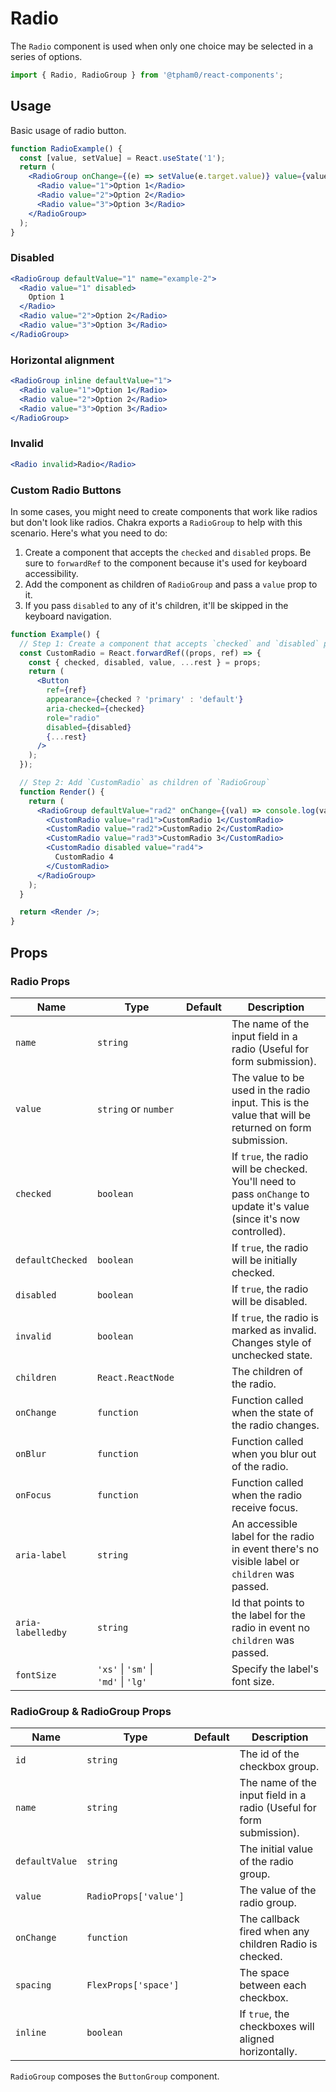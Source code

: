 
<SEO
  title="Radio"
  scope={scopes.components}
  description="Radio buttons are used when only one choice may be selected in a series of options."
/>

# Radio

The `Radio` component is used when only one choice may be selected in a series of options.

```js
import { Radio, RadioGroup } from '@tpham0/react-components';
```

## Usage

Basic usage of radio button.

```jsx
function RadioExample() {
  const [value, setValue] = React.useState('1');
  return (
    <RadioGroup onChange={(e) => setValue(e.target.value)} value={value} name="example-1">
      <Radio value="1">Option 1</Radio>
      <Radio value="2">Option 2</Radio>
      <Radio value="3">Option 3</Radio>
    </RadioGroup>
  );
}
```

### Disabled

```jsx
<RadioGroup defaultValue="1" name="example-2">
  <Radio value="1" disabled>
    Option 1
  </Radio>
  <Radio value="2">Option 2</Radio>
  <Radio value="3">Option 3</Radio>
</RadioGroup>
```

### Horizontal alignment

```jsx
<RadioGroup inline defaultValue="1">
  <Radio value="1">Option 1</Radio>
  <Radio value="2">Option 2</Radio>
  <Radio value="3">Option 3</Radio>
</RadioGroup>
```

### Invalid

```jsx
<Radio invalid>Radio</Radio>
```

### Custom Radio Buttons

In some cases, you might need to create components that work like radios but
don't look like radios. Chakra exports a `RadioGroup` to help with this
scenario. Here's what you need to do:

1. Create a component that accepts the `checked` and `disabled` props. Be
   sure to `forwardRef` to the component because it's used for keyboard
   accessibility.
2. Add the component as children of `RadioGroup` and pass a `value` prop
   to it.
3. If you pass `disabled` to any of it's children, it'll be skipped in the
   keyboard navigation.

```jsx
function Example() {
  // Step 1: Create a component that accepts `checked` and `disabled` prop
  const CustomRadio = React.forwardRef((props, ref) => {
    const { checked, disabled, value, ...rest } = props;
    return (
      <Button
        ref={ref}
        appearance={checked ? 'primary' : 'default'}
        aria-checked={checked}
        role="radio"
        disabled={disabled}
        {...rest}
      />
    );
  });

  // Step 2: Add `CustomRadio` as children of `RadioGroup`
  function Render() {
    return (
      <RadioGroup defaultValue="rad2" onChange={(val) => console.log(val)} inline>
        <CustomRadio value="rad1">CustomRadio 1</CustomRadio>
        <CustomRadio value="rad2">CustomRadio 2</CustomRadio>
        <CustomRadio value="rad3">CustomRadio 3</CustomRadio>
        <CustomRadio disabled value="rad4">
          CustomRadio 4
        </CustomRadio>
      </RadioGroup>
    );
  }

  return <Render />;
}
```

## Props

### Radio Props

| Name              | Type                                 | Default | Description                                                                                                            |
| ----------------- | ------------------------------------ | ------- | ---------------------------------------------------------------------------------------------------------------------- |
| `name`            | `string`                             |         | The name of the input field in a radio (Useful for form submission).                                                   |
| `value`           | `string` or `number`                 |         | The value to be used in the radio input. This is the value that will be returned on form submission.                   |
| `checked`         | `boolean`                            |         | If `true`, the radio will be checked. You'll need to pass `onChange` to update it's value (since it's now controlled). |
| `defaultChecked`  | `boolean`                            |         | If `true`, the radio will be initially checked.                                                                        |
| `disabled`        | `boolean`                            |         | If `true`, the radio will be disabled.                                                                                 |
| `invalid`         | `boolean`                            |         | If `true`, the radio is marked as invalid. Changes style of unchecked state.                                           |
| `children`        | `React.ReactNode`                    |         | The children of the radio.                                                                                             |
| `onChange`        | `function`                           |         | Function called when the state of the radio changes.                                                                   |
| `onBlur`          | `function`                           |         | Function called when you blur out of the radio.                                                                        |
| `onFocus`         | `function`                           |         | Function called when the radio receive focus.                                                                          |
| `aria-label`      | `string`                             |         | An accessible label for the radio in event there's no visible label or `children` was passed.                          |
| `aria-labelledby` | `string`                             |         | Id that points to the label for the radio in event no `children` was passed.                                           |
| `fontSize`        | `'xs'` \| `'sm'` \| `'md'` \| `'lg'` |         | Specify the label's font size.                                                                                         |

### RadioGroup & RadioGroup Props

| Name           | Type                  | Default | Description                                                          |
| -------------- | --------------------- | ------- | -------------------------------------------------------------------- |
| `id`           | `string`              |         | The id of the checkbox group.                                        |
| `name`         | `string`              |         | The name of the input field in a radio (Useful for form submission). |
| `defaultValue` | `string`              |         | The initial value of the radio group.                                |
| `value`        | `RadioProps['value']` |         | The value of the radio group.                                        |
| `onChange`     | `function`            |         | The callback fired when any children Radio is checked.               |
| `spacing`      | `FlexProps['space']`  |         | The space between each checkbox.                                     |
| `inline`       | `boolean`             |         | If `true`, the checkboxes will aligned horizontally.                 |

`RadioGroup` composes the `ButtonGroup` component.
